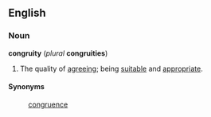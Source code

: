 ==English==

===Noun===
'''congruity''' (''plural'' '''congruities''')
# The quality of [[agreeing]]; being [[suitable]] and [[appropriate]].

====Synonyms====
: [[congruence]]